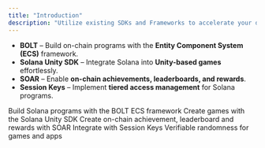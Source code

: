 ```yaml
---
title: "Introduction"
description: "Utilize existing SDKs and Frameworks to accelerate your development process"
---
```


- **BOLT** – Build on-chain programs with the **Entity Component System (ECS)** framework.
- **Solana Unity SDK** – Integrate Solana into **Unity-based games** effortlessly.
- **SOAR** – Enable **on-chain achievements, leaderboards, and rewards**.
- **Session Keys** – Implement **tiered access management** for Solana programs.

<CardGroup cols={2}>
  <Card
    title="BOLT"
    icon="bolt"
    href="/pages/tools/bolt/introduction"
    iconType="duotone"
  >
    Build Solana programs with the BOLT ECS framework
  </Card>
  <Card
    title="Solana Unity SDK"
    icon="unity"
    href="/pages/tools/solana-unity-sdk/overview"
    iconType="duotone"
  >
    Create games with the Solana Unity SDK
  </Card>
  <Card
    title="SOAR"
    icon="rocket"
    href="/pages/tools/open-source-programs/SOAR"
    iconType="duotone"
  >
    Create on-chain achievement, leaderboard and rewards with SOAR
  </Card>
  <Card
    title="Session Keys"
    icon="key"
    href="/pages/tools/session-keys/introduction"
    iconType="duotone"
  >
    Integrate with Session Keys
  </Card>
    <Card
      title="Randomness"
      icon="dice"
      href="/pages/tools/randomness/what-is-verifiable-randomness"
      iconType="duotone"
    >
      Verifiable randomness for games and apps
    </Card>
</CardGroup>
